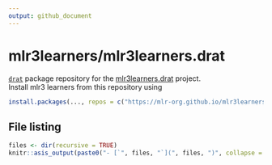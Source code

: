 ```yaml
---
output: github_document
---
```


# mlr3learners/mlr3learners.drat

[`drat`](https://github.com/eddelbuettel/drat) package repository for the [mlr3learners.drat](https://github.com/mlr3learners/mlr3learners.drat) project.  
Install mlr3 learners from this repository using

```r
install.packages(..., repos = c("https://mlr-org.github.io/mlr3learners.drat"))
``` 

## File listing

```r
files <- dir(recursive = TRUE)
knitr::asis_output(paste0("- [`", files, "`](", files, ")", collapse = "\n"))
```
